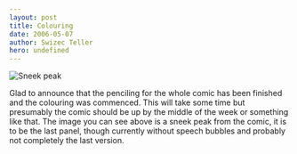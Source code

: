 ```yaml
---
layout: post
title: Colouring
date: 2006-05-07
author: Swizec Teller
hero: undefined
---
```


![Sneek peak](/includes/editor_upload/Image/sneeks/sneek1.jpg)  
  


Glad to announce that the penciling for the whole comic has been finished and the colouring was commenced. This will take some time but presumably the comic should be up by the middle of the week or something like that. The image you can see above is a sneek peak from the comic, it is to be the last panel, though currently without speech bubbles and probably not completely the last version.
